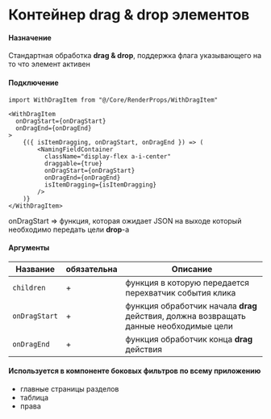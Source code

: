 
# Контейнер drag & drop элементов
<Meta title="Core/RenderProps/WithDragItem" />

#### Назначение

Стандартная обработка **drag & drop**, поддержка флага указывающего на то что элемент активен

#### Подключение

```
import WithDragItem from "@/Core/RenderProps/WithDragItem"

<WithDragItem
  onDragStart={onDragStart}
  onDragEnd={onDragEnd}
>
    {({ isItemDragging, onDragStart, onDragEnd }) => (
        <NamingFieldContainer
          className="display-flex a-i-center"
          draggable={true}
          onDragStart={onDragStart}
          onDragEnd={onDragEnd}
          isItemDragging={isItemDragging}
        />
    )}
</WithDragItem>
```

onDragStart => функция, которая ожидает JSON на выходе который необходимо передать цели **drop**-а

#### Аргументы

| Название | обязательна | Описание |
|---|---|---|
| `children` | + | функция в которую передается перехватчик события клика |
| `onDragStart` | + | функция обработчик начала **drag** действия, должна возвращать данные необходимые цели |
| `onDragEnd`  | + | функция обработчик конца **drag** действия |




#### Используется в компоненте боковых фильтров по всему приложению

* главные страницы разделов
* таблица
* права

